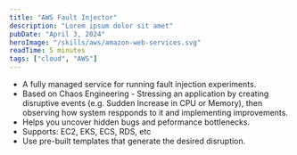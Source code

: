 ```yaml
---
title: "AWS Fault Injector"
description: "Lorem ipsum dolor sit amet"
pubDate: "April 3, 2024"
heroImage: "/skills/aws/amazon-web-services.svg"
readTime: 5 minutes
tags: ["cloud", "AWS"]
---
```



- A fully managed service for running fault injection experiments.
- Based on Chaos Engineering - Stressing an application by creating disruptive events (e.g. Sudden Increase in CPU or Memory),
    then observing how system respponds to it and implementing improvements.
- Helps you uncover hidden bugs and peformance bottlenecks.
- Supports: EC2, EKS, ECS, RDS, etc
- Use pre-built templates that generate the desired disruption.
